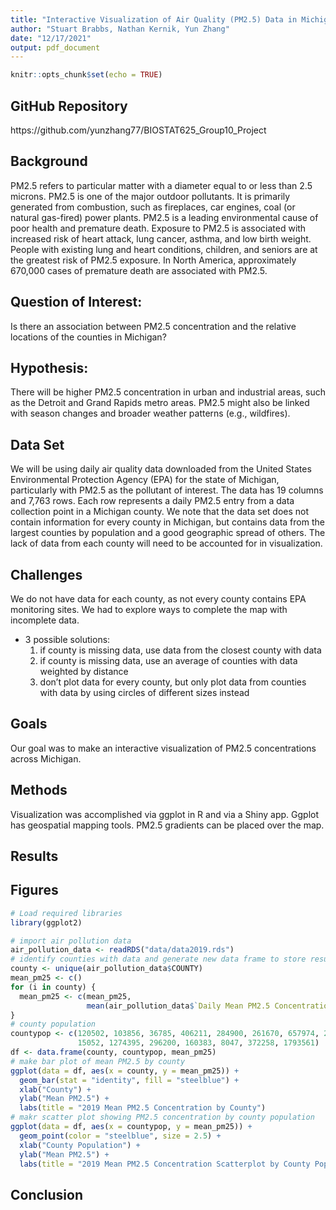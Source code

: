 ---
title: "Interactive Visualization of Air Quality (PM2.5) Data in Michigan"
author: "Stuart Brabbs, Nathan Kernik, Yun Zhang"
date: "12/17/2021"
output: pdf_document
---

```{r setup, include=FALSE}
knitr::opts_chunk$set(echo = TRUE)
```
## GitHub Repository

https://github.com/yunzhang77/BIOSTAT625_Group10_Project

## Background
PM2.5 refers to particular matter with a diameter equal to or less than 2.5 microns. PM2.5 is one of the major outdoor pollutants. It is primarily generated from combustion, such as fireplaces, car engines, coal (or natural gas-fired) power plants. PM2.5 is a leading environmental cause of poor health and premature death. Exposure to PM2.5 is associated with increased risk of heart attack, lung cancer, asthma, and low birth weight. People with existing lung and heart conditions, children, and seniors are at the greatest risk of PM2.5 exposure. In North America, approximately 670,000 cases of premature death are associated with PM2.5.

## Question of Interest:
Is there an association between PM2.5 concentration and the relative locations of the counties in Michigan?

## Hypothesis:
There will be higher PM2.5 concentration in urban and industrial areas, such as the Detroit and Grand Rapids metro areas. PM2.5 might also be linked with season changes and broader weather patterns (e.g., wildfires).

## Data Set
We will be using daily air quality data downloaded from the United States Environmental Protection Agency (EPA) for the state of Michigan, particularly with PM2.5 as the pollutant of interest. The data has 19 columns and 7,763 rows. Each row represents a daily PM2.5 entry from a data collection point in a Michigan county. We note that the data set does not contain information for every county in Michigan, but contains data from the largest counties by population and a good geographic spread of others. The lack of data from each county will need to be accounted for in visualization.

## Challenges
We do not have data for each county, as not every county contains EPA monitoring sites. We had to explore ways to complete the map with incomplete data.

* 3 possible solutions:
  1. if county is missing data, use data from the closest county with data
  2. if county is missing data, use an average of counties with data weighted by distance
  3. don’t plot data for every county, but only plot data from counties with data by using circles of different sizes instead

## Goals
Our goal was to make an interactive visualization of PM2.5 concentrations across Michigan.

## Methods
Visualization was accomplished via ggplot in R and via a Shiny app. Ggplot has geospatial mapping tools. PM2.5 gradients can be placed over the map.

## Results

## Figures
```{r echo = FALSE, warning = FALSE}
# Load required libraries
library(ggplot2)

# import air pollution data
air_pollution_data <- readRDS("data/data2019.rds")
# identify counties with data and generate new data frame to store result
county <- unique(air_pollution_data$COUNTY)
mean_pm25 <- c()
for (i in county) {
  mean_pm25 <- c(mean_pm25, 
                 mean(air_pollution_data$`Daily Mean PM2.5 Concentration`[air_pollution_data$COUNTY==i]))
}
# county population 
countypop <- c(120502, 103856, 36785, 406211, 284900, 261670, 657974, 2046, 99423, 881217, 25032, 
               15052, 1274395, 296200, 160383, 8047, 372258, 1793561)
df <- data.frame(county, countypop, mean_pm25)
# make bar plot of mean PM2.5 by county
ggplot(data = df, aes(x = county, y = mean_pm25)) +
  geom_bar(stat = "identity", fill = "steelblue") +
  xlab("County") +
  ylab("Mean PM2.5") +
  labs(title = "2019 Mean PM2.5 Concentration by County")
# makr scatter plot showing PM2.5 concentration by county population
ggplot(data = df, aes(x = countypop, y = mean_pm25)) +
  geom_point(color = "steelblue", size = 2.5) +
  xlab("County Population") +
  ylab("Mean PM2.5") +
  labs(title = "2019 Mean PM2.5 Concentration Scatterplot by County Population")
```

## Conclusion
